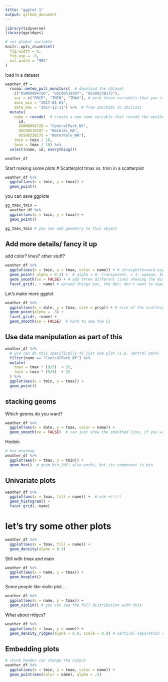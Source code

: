```yaml
---
title: "ggplot 1"
output: github_document
---
```



```r
library(tidyverse)
library(ggridges)

# set global variable
knitr::opts_chunk$set(
  fig.width = 6,
  fig.asp = .6,
  out.width = "90%"
)
```

load in a dataset
```r
weather_df = 
  rnoaa::meteo_pull_monitors(  # download the dataset 
    c("USW00094728", "USC00519397", "USS0023B17S"),
    var = c("PRCP", "TMIN", "TMAX"), # pick three variabels that you care about
    date_min = "2017-01-01",
    date_max = "2017-12-31") %>%  # from 20170101 to 20171231
  mutate(
    name = recode(  # create a new name variable that recode the weather station
      id, 
      USW00094728 = "CentralPark_NY", 
      USC00519397 = "Waikiki_HA",
      USS0023B17S = "Waterhole_WA"),
    tmin = tmin / 10,
    tmax = tmax / 10) %>%
  select(name, id, everything())
```
```r
weather_df
```

Start making some plots
# Scatterplot
tmax vs. tmin in a scatterplot
```r
weather_df %>% 
  ggplot(aes(x = tmin, y = tmax)) + 
  geom_point()
```
you can save ggplots
```r
gg_tmax_tmin = 
  weather_df %>% 
  ggplot(aes(x = tmin, y = tmax)) +
  geom_point()

gg_tmax_tmin # you can add geometry to this object
```

## Add more details/ fancy it up
add color? lines? other stuff?

```r
weather_df %>% 
  ggplot(aes(x = tmin, y = tmax, color = name)) + # straightforward explanation
  geom_point( alpha = 0.3) +  # alpha = 0: transparent, = 1: opaque, but the line is left along. you can set the geometry specific aesthetic by adding the aes() here or in ggplot() function (this will be global)
  geom_smooth(se = FALSE) + # add three different lines showing the middle of the data set (nonlinear), Display confidence interval around smooth? 
  facet_grid(. ~ name) # spread things out, the dot: don't want to separate the rows, just give me three separate columns
```
Let's make more ggplot
```r
weather_df %>% 
  ggplot(aes(x = date, y = tmax, size = prcp)) + # size of the scatterplot is proportional to the precipitation
  geom_point(alpha = .3) + 
  facet_grid(. ~name) + 
  geom_smooth(se = FALSE)  # hard to see the CI
```

## Use data manipulation as part of this
```r
weather_df %>% 
  # you can do this specifically to just one plot (i.e. central park)
  filter(name == "CentralPark_NY") %>% 
  mutate(
    tmax = tmax * (9/5)  + 32,
    tmin = tmin * (9/5)  + 32 
  ) %>% 
  ggplot(aes(x = tmin, y = tmax)) + 
  geom_point()
```

## stacking geoms

Which geoms do you want?

```r
weather_df %>% 
  ggplot(aes(x = date, y = tmax, color = name)) + 
  geom_smooth(se = FALSE)  # can just show the smoothed line, if you want to show the points, you need to tell ggplot
```

Hexbin
```r
# hex meatmap
weather_df %>% 
  ggplot(aes(x = tmax, y = tmin)) + 
  geom_hex()  # geom_bin_2d() also works, but its component is bin
```

## Univariate plots
```r
weather_df %>% 
  ggplot(aes(x = tmax, fill = name)) +  # use +!!!!!
  geom_histogram() + 
  facet_grid(.~name)
```

# let's try some other plots
```r
weather_df %>% 
  ggplot(aes(x = tmax, fill = name)) +
  geom_density(alpha = 0.3)
```

Still with tmax and main
```r
weather_df %>% 
  ggplot(aes(x = name, y = tmax)) +
  geom_boxplot()
```

Some people like violin plot...
```r
weather_df %>% 
  ggplot(aes(x = name, y = tmax)) +
  geom_violin() # you can see the full distribution with this
```

What about ridges? 
```r
weather_df %>% 
  ggplot(aes(x = tmax, y = name)) +
  geom_density_ridges(alpha = 0.8, scale = 0.8) # vertical separation of the plots, instead of on top of each other, scale: change separation between lines
```

## Embedding plots
```r
# chunk header can change the output
weather_df %>% 
  ggplot(aes(x = tmin, y = tmax, color = name)) +
  geom_point(aes(color = name), alpha = .5) 
  
```


